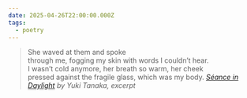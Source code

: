 ```yaml
---
date: 2025-04-26T22:00:00.000Z
tags:
  - poetry
---
```

> She waved at them and spoke<br/>
> through me, fogging my skin with words I couldn’t hear.<br/>
> I wasn’t cold anymore, her breath so warm, her cheek<br/>
> pressed against the fragile glass, which was my body.
> <cite><i>[Séance in Daylight](https://poems.com/poem/seance-in-daylight)</i> by Yuki Tanaka, excerpt</cite>
